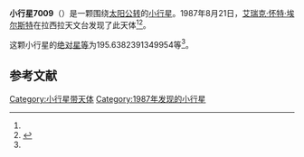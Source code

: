 {{Infobox planet
| bgcolour = #FFFFC0
| name = 7009 Hume
| symbol = 
| image = 
| caption = 
| discovery = yes
| discovery_ref = 
| discoverer = [[艾瑞克·怀特·埃尔斯特|艾瑞克·怀特·埃尔斯特]]
| discovery_site = [[拉西拉天文台|拉西拉天文台]] 
| discovered = 1987年8月21日
| designations = yes
| mp_name = 
| named_after = 
| alt_names = 1987 QU1/ 1982 BD10 / 1994 UN2
| mp_category = [[主带小行星|主带小行星]]
| orbit_ref = <ref name="a">[http://ssd.jpl.nasa.gov/sbdb.cgi?sstr=7009 7009 Hume] {{Wayback|url=http://ssd.jpl.nasa.gov/sbdb.cgi?sstr=7009 |date=20210901103759 }}，小行星數據庫瀏覽器（JPL Small-Body Database Browser）－[[美国国家航空航天局|美国国家航空航天局]]喷气推进实验室</ref>
| epoch = 2456400.5 (2013年4月18日更新)
| aphelion = {{convert|2.627940530506659|AU|km|3|abbr=on|lk=out}}
| perihelion = {{convert|1.84251930290488|AU|km|3|abbr=on}}
| semimajor = {{convert|2.235229916705769|AU|km|3|abbr=on}}
| eccentricity = 0.175691373
| period = 1220.623506 [[日|日]]<br />3.34[[儒略年|儒略年]]
| avg_speed = 
| inclination = .8475935451521636
| asc_node = 180.0572475709815
| mean_anomaly = 
| arg_peri = 195.6382391349954
| satellites = 
| physical_characteristics = yes
| dimensions = 
| mass = 
| density = 
| surface_grav = 
| escape_velocity = 
| sidereal_day = 
| axial_tilt = 
| pole_ecliptic_lat = 
| pole_ecliptic_lon = 
| albedo = 
| temperatures= 
| temp_name1 = 
| mean_temp_1 = 
| max_temp_1 = 
| temp_name2 = 
| max_temp_2 = 
| spectral_type = 
| abs_magnitude = 195.6382391349954
}}

'''小行星7009'''（{{lang-en|7009 Hume}}）是一颗围绕[[太阳|太阳]][[公转|公转]]的[[小行星|小行星]]。1987年8月21日，[[艾瑞克·怀特·埃尔斯特|艾瑞克·怀特·埃尔斯特]]在拉西拉天文台发现了此天体<ref name="a" /><ref>{{cite news|title=小行星列表|url=http://cfa-www.harvard.edu/iau/lists/NumberedMPs.txt|accessdate=2013-07-08|newspaper=哈佛大学|archive-date=2008-05-17|archive-url=https://web.archive.org/web/20080517010638/http://cfa-www.harvard.edu/iau/lists/NumberedMPs.txt|dead-url=no}}</ref>。

这颗小行星的[[绝对星等|绝对星等]]为195.6382391349954等<ref name="a" />。

==参考文献==
{{reflist}}
{{Minor Planet Number|[[小行星7008|小行星7008]]|[[小行星7010|小行星7010]]}}

{{小天体}}

[[Category:小行星带天体|Category:小行星带天体]]
[[Category:1987年发现的小行星|Category:1987年发现的小行星]]

{{asteroid-stub}}